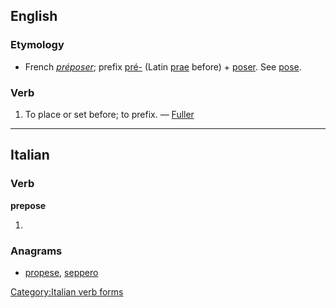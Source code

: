 ==English==

===Etymology===
*French ''[[préposer]]''; prefix [[pré-]] (Latin [[prae]] before) + [[poser]]. See [[pose]].

===Verb===
{{en-verb|prepos|ing}}

#{{transitive|obsolete}} To place or set before; to prefix. — [[Fuller]]

----

==Italian==

===Verb===
'''prepose'''

# {{form of|[[third-person|Third-person]] [[singular]] [[past historic]]|preporre|lang=it}}

===Anagrams===
* {{alphagram|eeopprs}} [[propese#Italian|propese]], [[seppero#Italian|seppero]]
[[Category:Italian verb forms]]